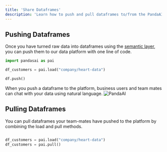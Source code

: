 ```yaml
---
title: 'Share Dataframes'
description: 'Learn how to push and pull dataframes to/from the PandaAI Data Platform'
---
```


## Pushing Dataframes
Once you have turned raw data into dataframes using the [semantic layer](/v3/semantic-layer), you can push them to our data platform with one line of code.


```python
import pandasai as pai

df_customers = pai.load("company/heart-data")

df.push()
```
When you push a dataframe to the platform, business users and team mates can chat with your data using natural language.
![PandaAI](../assets/demo.gif) 

## Pulling Dataframes

You can pull dataframes your team-mates have pushed to the platform by combining the load and pull methods.


```python

df_customers = pai.load("company/heart-data")
df_customers = pai.pull()
```